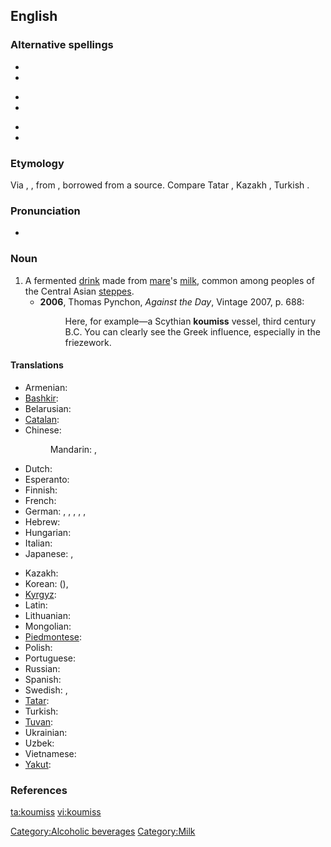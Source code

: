 ==English==

===Alternative spellings===
{{top3}}
*{{l|en|kumis}}
*{{l|en|kumiss}}
{{mid3}}
*{{l|en|kumisz}}
*{{l|en|kymys}}
{{mid3}}
*{{l|en|kymyz}}
*{{l|en|qymyz}}
{{bottom}}

===Etymology===
Via {{etyl|fr}} {{term|koumis|lang=fr}}, {{etyl|de}} {{term|Kumiss|lang=de}}, from {{etyl|ru}} {{term|кумыс|tr=kumýs|lang=ru}}, borrowed from a {{etyl|trk}} source. Compare Tatar {{term|кымыз|lang=tt|tr=kymyz}}, Kazakh {{term|қымыз|tr=qımız}}, Turkish {{term|kımız|lang=tr}}.

===Pronunciation===
* {{IPA|/ˈkuːmɪs/}}

===Noun===
{{en-noun|-}}

# A fermented [[drink]] made from [[mare]]'s [[milk]], common among peoples of the Central Asian [[steppes]].
#* '''2006''', Thomas Pynchon, ''Against the Day'', Vintage 2007, p. 688:
#*: Here, for example—a Scythian '''koumiss''' vessel, third century B.C.  You can clearly see the Greek influence, especially in the friezework.

====Translations====
{{trans-top|fermented drink}}
* Armenian: {{t|hy|կումիս|tr=kumis|sc=Armn}}
* [[Bashkir]]: {{t|ba|ҡымыҙ|sc=Cyrl}}
* Belarusian: {{t|be|кумыс|m|tr=kumýs|sc=Cyrl}}
* [[Catalan]]: {{t|ca|kumis|m}}
* Chinese:
*: Mandarin: {{t|zh|馬奶酒|sc=Hani}}, {{t|zh|马奶酒|tr=mǎnǎijiǔ|sc=Hani}}
* Dutch: {{t|nl|koemis}}
* Esperanto: {{t|eo|kumiso}}
* Finnish: {{t|fi|kumissi}}
* French: {{t|fr|kumiz|m}}
* German: {{t|de|Kumys|m}},  {{t|de|Kumyß}},  {{t|de|Kumyss}},  {{t|de|Kumiss}},  {{t|de|Kumis}},  {{t|de|Kumiß}}
* Hebrew: {{t|he|קומיס|sc=Hebr}}
* Hungarian: {{t|hu|kumisz}}
* Italian: {{t|it|kumis}}
* Japanese: {{t|ja|馬乳酒|tr=ばにゅうしゅ, banyūshu|sc=Jpan}},  {{t|ja|クミス|tr=kumisu|sc=Jpan}}
{{trans-mid}}
* Kazakh: {{t|kk|қымыз|sc=Cyrl}}
* Korean: {{t|ko|마유주|tr=mayuju|sc=Kore}} ({{t|ko|馬奶酒|sc=Kore}}),  {{t|ko|쿠미스|tr=kumiseu|sc=Kore}}
* [[Kyrgyz]]: {{t|ky|кымыз|sc=Cyrl}}
* Latin: {{t|la|cosmos}}
* Lithuanian: {{t|lt|kumysas}}
* Mongolian: {{t|mn|айраг|tr=ayrag|sc=Cyrl}}
* [[Piedmontese]]: {{tø|pms|koumyss}}
* Polish: {{t|pl|kumys}}
* Portuguese: {{t|pt|kumis}}
* Russian: {{t|ru|кумыс|m|tr=kumýs|sc=Cyrl}}
* Spanish: {{t|es|kumis|m}}
* Swedish: {{t|sv|kumys}},  {{t|sv|kumiss}}
* [[Tatar]]: {{t|tt|кымыз|sc=Cyrl}}
* Turkish: {{t+|tr|kımız}}
* [[Tuvan]]: {{tø|tyv|хымыс}}
* Ukrainian: {{t|uk|кумис|m|tr=kumýs|sc=Cyrl}}
* Uzbek: {{t|uz|qimiz}}
* Vietnamese: {{t|vi|rượu sữa ngựa}}
* [[Yakut]]: {{tø|sah|кымыс|tr=kymys|sc=Cyrl}}
{{trans-bottom}}

===References===
<references />
[[Category:Alcoholic beverages]]
[[Category:Milk]]
[[ta:koumiss]]
[[vi:koumiss]]